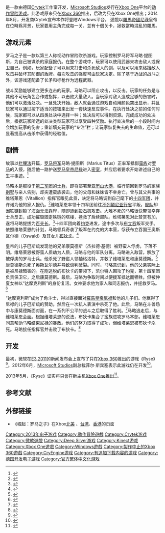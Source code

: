 {{noteTA
|G1=Games
}}
{{Infobox VG
| title = 崛起：罗马之子
| image = File:Ryse box art.jpg
| english =  Ryse: Son of Rome
| developer = [[Crytek|Crytek]]
| publisher = {{ubl|[[Microsoft_Studios|Microsoft Studios]]{{small|（Xbox One）}}|Crytek{{small|（PC数字版）}}|[[Deep_Silver|Deep Silver]]{{small|（PC零售版）}}}}
| director = {{le|杰瓦特·耶尔利|Cevat Yerli}}
| producer = 迈克尔·里德（Michael Read）
| designer = 帕特里克·埃斯特韦斯（Patrick Esteves）
| programmer = {{ubl|克里斯·布伦宁（Chris Brunning）|卡斯滕·温策尔（Carsten Wenzel）}}
| artist = 彼得·甘布尔（Peter Gamble）
| writer = {{le|史蒂文·霍尔 (作家)|Steven Hall (author)|史蒂文·霍尔}}
| composer = {{ubl|鲍里斯拉夫·斯拉沃夫（Borislav Slavov）|蒂尔曼·西莱斯库（Tilman Sillescu）|彼得·安托夫斯基（Peter Antovski）}}
| engine =[[CryEngine_3|CryEngine]]
| platform = {{ubl|[[Microsoft_Windows|Microsoft Windows]]|[[Xbox_One|Xbox One]]}}
| genre = [[动作冒险游戏|动作冒险]]、[[砍杀游戏|砍杀]]
| modes = [[单人电子游戏|单人]]、[[多人电子游戏|多人]]
| released ={{ubl|'''Xbox One'''|2013年11月22日|'''Microsoft Windows'''|2014年10月10日<ref>{{cite web|url=http://www.polygon.com/2014/8/7/5978843/ryse-son-rome-pc-4k |title=You'll be able to play Ryse: Son of Rome at 4K resolution on PC this fall|first= Dave |last=Tach|publisher=[[Polygon|Polygon]]|date=2014-08-07|accessdate=2014-08-10|archiveurl=https://web.archive.org/web/20201111180152/http://www.polygon.com/2014/8/7/5978843/ryse-son-rome-pc-4k |archivedate=2020-11-11|url-status=live}}</ref>}}
}}
{{vgname|崛起：罗马之子|en=Ryse: Son of Rome}}是一款由德国[[Crytek|Crytek]]工作室开发，[[Microsoft_Studios|Microsoft Studios]]发行在[[Xbox_One|Xbox One]]平台的[[动作冒险游戏|动作冒险游戏]]。此游戏原來只在[[Xbox_360|Xbox 360]]推出，后改为只在Xbox One推出；2014年8月，开发商Crytek宣布本作将登陆Windows平台。
遊戲以[[羅馬帝國|羅馬帝國]][[尼祿|尼祿]]皇帝在位時爲背景，玩家要用主角完成每一关，並有十個关卡，拯救當時混亂的羅馬。

== 游戏元素 ==
罗马之子是一款以第三人称视动作冒险砍杀游戏。玩家控制罗马将军马略·提图斯，为自己被谋杀的家庭报仇。在整个游戏中，玩家可以使用武器来攻击敌人或保卫自己。例如，玩家配备了可以用来打击和杀死敌人的剑，以及可以用来格挡敌人攻击并破坏其防御的盾牌。每次攻击的强度可由玩家决定。除了基于近战的战斗之外，该游戏还配备了长矛和标枪作为远程武器。

战斗奖励能够建立更多连击的玩家。马略可以阻止攻击，以反击。玩家的任务是与其他不可玩角色合作或指挥，以击败大量敌人。当玩家对敌人造成足够的伤害时，他们可以激活处决。一旦处决开始，敌人就会通过游戏自动用颜色突出显示，并且玩家可以通过按下适当的按钮来出发一套快速反应事件。在执行处决之前的任何时候，玩家都可以从四类处决中选择一种；处决后可以得到资源。完成成功的处决后，根据玩家所选的处决类型玩家可以享受四种奖励。执行处决后的一小段时间内会增加玩家的伤害；重新填充玩家的“专注”栏；让玩家恢复失去的生命值，还可以显著提高从击杀中获得的经验值。

== 剧情 ==
故事以[[拦腰法|拦腰法]]开篇，[[雷加图斯|罗马将军]]马略·提图斯（Marius Titus）正率军抵御[[蛮族|蛮族]]对[[罗马|罗马]]的入侵，随后他一路护送[[罗马皇帝|罗马皇帝]][[尼禄|尼禄]]进入[[安全室|密室]]，并应后者要求开始讲述自己的生平事迹。<ref>{{cite video game|title=Ryse: Son of Rome |developer=[[Crytek|Crytek]] |publisher=[[Crytek|Crytek]] |platform=[[Microsoft_Windows|Microsoft Windows]]|date=2014-10-10|scene=第1章 开始}}</ref>

马略本是服役于[[第二奥古斯塔军团|第二军团]]的[[军团士兵|士兵]]，即将部署至[[亚历山大港|亚历山大港]]，临行前回到罗马的家族[[别墅|别墅]]与亲人告别，却突遭蛮族袭击，他的父母和妹妹皆不幸身亡。曾与其父共事的维塔莱恩（Vitallion）指挥官眼见此景，决定将马略调到自己麾下的[[第十四合组军团|十四军团]]，并许诺为他的家人报仇。<ref>{{cite video game|title=Ryse: Son of Rome |developer=[[Crytek|Crytek]] |publisher=[[Crytek|Crytek]] |platform=[[Microsoft_Windows|Microsoft Windows]]|date=2014-10-10|scene=第2章 [[SPQR|S.P.Q.R.]]}}</ref>维塔莱恩率领十四军团前往[[不列颠尼亚_(罗马行省)|不列颠尼亚行省]]平叛，[[罗马海军|舰队]]却因铁链封锁了海面无法靠岸，随即遭到[[重力抛石机|投石机]]攻击。大难不死的马略很快带领幸存士兵反击，成功摧毁固定铁链的塔楼，拯救了后续部队。维塔莱恩对此赞赏有加，遂将马略提拔为[[百夫长|百夫长]]。<ref>{{cite video game|title=Ryse: Son of Rome |developer=[[Crytek|Crytek]] |publisher=[[Crytek|Crytek]] |platform=[[Microsoft_Windows|Microsoft Windows]]|date=2014-10-10|scene=第3章 烈火试炼}}</ref>十四军团向着[[约克|约克]]进发，途中多次与[[凯尔特布立吞人|布立吞]]叛军交手。依照维塔莱恩的计划，马略领兵奇袭了叛军在约克的大本营，俘获布立吞国王奥斯瓦尔德（Oswald）及其女儿[[布狄卡|布狄卡]]。<ref>{{cite video game|title=Ryse: Son of Rome |developer=[[Crytek|Crytek]] |publisher=[[Crytek|Crytek]] |platform=[[Microsoft_Windows|Microsoft Windows]]|date=2014-10-10|scene=第4章 国王}}</ref>

皇帝的儿子巴斯琉发现他的兄弟康莫德斯（杰拉德·基德）被野蛮人俘虏，下落不明。维塔莱恩被野蛮人质劫为人质，马略与他的军队分离。马略进入敌营，解放了被俘虏的罗马士兵。他杀死了野蛮人领袖格洛特，并救了维塔莱恩和康莫德斯。<ref>{{cite video game|title=Ryse: Son of Rome |developer=[[Crytek|Crytek]] |publisher=[[Crytek|Crytek]] |platform=[[Microsoft_Windows|Microsoft Windows]]|date=2014-10-10|scene=第5章 世界边缘}}</ref>康莫德斯杀死了奥斯瓦尔德并导致谈判破裂。同时，马略意识到，他的父亲实际上是被尼禄暗害的。在刚逃脱的布狄卡的带领下，凯尔特人围攻了约克，第十四军团负责保卫它，之后康莫德斯。最后，马略为争取时间以便援军抵达而牺牲，但被仲夏女神以“达摩克利斯”的身份复活。女神要求他为家人和同志报仇，并拯救罗马。<ref>{{cite video game|title=Ryse: Son of Rome |developer=[[Crytek|Crytek]] |publisher=[[Crytek|Crytek]] |platform=[[Microsoft_Windows|Microsoft Windows]]|date=2014-10-10|scene=第6章 罗马和平}}</ref>

“达摩克利斯”成为了角斗士，得以直接面对[[羅馬皇帝|羅馬皇帝]][[尼禄|尼禄]]和他的儿子们。他赢得了尼禄的儿子巴斯琉的赞助，然后在一次私人表演中杀死了他。此后，马略在斗兽场中与康莫德斯面对面，在一系列不公平的战斗之后取得了胜利。<ref>{{cite video game|title=Ryse: Son of Rome |developer=[[Crytek|Crytek]] |publisher=[[Crytek|Crytek]] |platform=[[Microsoft_Windows|Microsoft Windows]]|date=2014-10-10|scene=第7章 复仇女神之怒}}</ref>马略逃走后，与维塔莱恩会面。根据维塔莱恩的说法，布狄卡集合了蛮族进攻罗马本部。维塔莱恩同意帮助马略结束尼禄的暴政。他们的努力取得了成功，但维塔莱恩被布狄卡杀死。马略接任指挥官并击败了布狄卡。<ref>{{cite video game|title=Ryse: Son of Rome |developer=[[Crytek|Crytek]] |publisher=[[Crytek|Crytek]] |platform=[[Microsoft_Windows|Microsoft Windows]]|date=2014-10-10|scene=第8章 罗马之子}}</ref>

== 开发 ==
最初，微软在[[E3电子娱乐展|E3 2011]]的新闻发布会上宣布了只在[[Xbox_360|Xbox 360]]推出的游戏《Ryse》<ref>{{cite web |author=Contact Stephen Totilo: Comment |url=http://kotaku.com/5809005/crysis-creators-making-ryse-the-kinect-game-for-the-hardcore |title=Crysis Creators Making Ryse, the Kinect Game for the Hardcore |publisher=Kotaku.com |date=2011-06-06 |accessdate=2011-12-02 |archive-date=2018-11-15 |archive-url=https://web.archive.org/web/20181115042107/https://kotaku.com/5809005/crysis-creators-making-ryse-the-kinect-game-for-the-hardcore |dead-url=no }}</ref>。2012年6月，[[Microsoft_Studios|Microsoft Studios]]副总裁菲尔·斯宾塞表示此游戏仍在开发<ref>{{cite web |author=Ludwig Kietzmann |title=Crytek's Ryse still in the works, Kinect will be 'part of it'", |url=http://www.joystiq.com/2012/06/07/cryteks-ryse-still-in-the-works-kinect-will-be-part-of-it |publisher=Joystiq.com |access-date=2013-09-08 |archive-url=https://web.archive.org/web/20130415072653/http://www.joystiq.com/2012/06/07/cryteks-ryse-still-in-the-works-kinect-will-be-part-of-it/ |archive-date=2013-04-15 |dead-url=yes }}</ref>。

2013年5月，《Ryse》证实将只會在新主机[[Xbox_One|Xbox One]]推出<ref>{{cite web |author=Wesley Yin-Poole |title=Crytek's Ryse confirmed as an Xbox One exclusive |url=http://www.eurogamer.net/articles/2013-05-22-cryteks-ryse-confirmed-as-an-xbox-one-exclusive |publisher=Eurogamer.net |access-date=2013-09-08 |archive-date=2020-10-21 |archive-url=https://web.archive.org/web/20201021223327/https://www.eurogamer.net/articles/2013-05-22-cryteks-ryse-confirmed-as-an-xbox-one-exclusive |dead-url=no }}</ref>。

== 参考文献 ==
{{reflist|30em}}

== 外部链接 ==
* 《崛起：罗马之子》在Xbox[http://store.xbox.com/en-US/Xbox-One/Games/Ryse-Son-of-Rome/02670f2e-1054-42c2-b16e-2dcf67d2c147 北美] {{Wayback|url=http://store.xbox.com/en-US/Xbox-One/Games/Ryse-Son-of-Rome/02670f2e-1054-42c2-b16e-2dcf67d2c147 |date=20160727034349 }}{{en}}、[https://web.archive.org/web/20130730073518/http://www.xbox.com/zh-TW/xbox-one/games/ryse 台湾]{{zh-tw}}、[https://web.archive.org/web/20140812211905/http://www.xbox.com/zh-HK/xbox-one/games/ryse 香港]{{zh-hk}}的页面

{{CryTek}}

{{DEFAULTSORT:Ryse, Son of Rome}}
[[Category:2013年电子游戏|Category:2013年电子游戏]]
[[Category:動作冒險遊戲|Category:動作冒險遊戲]]
[[Category:Crytek游戏|Category:Crytek游戏]]
[[Category:微軟遊戲|Category:微軟遊戲]]
[[Category:Deep_Silver游戏|Category:Deep Silver游戏]]
[[Category:Kinect游戏|Category:Kinect游戏]]
[[Category:Xbox_One遊戲|Category:Xbox One遊戲]]
[[Category:Windows遊戲|Category:Windows遊戲]]
[[Category:製作中止的Xbox_360遊戲|Category:製作中止的Xbox 360遊戲]]
[[Category:CryEngine游戏|Category:CryEngine游戏]]
[[Category:有追加下载内容的游戏|Category:有追加下载内容的游戏]]
[[Category:德国开发电子游戏|Category:德国开发电子游戏]]
[[Category:官方繁体中文化游戏|Category:官方繁体中文化游戏]]